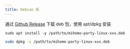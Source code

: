 ```yaml
---
title: Debian 系
---
```



通过 [Github Release](https://github.com/pompurin404/mihomo-party/releases/latest) 下载 deb 包，使用 apt/dpkg 安装

<Tabs>
<TabItem label="apt">

```shell
sudo apt install -y /path/to/mihomo-party-linux-xxx.deb
```

</TabItem>
<TabItem label="dpkg">

```sh
sudo dpkg -i /path/to/mihomo-party-linux-xxx.deb
```

</TabItem>
</Tabs>
